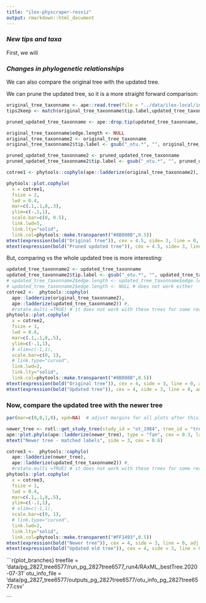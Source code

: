 ```yaml
---
title: "ilex-physcraper-resviz"
output: rmarkdown::html_document
---
```


### *New tips and taxa*

First, we will 


### *Changes in phylogenetic relationships*

We can also compare the original tree with the updated tree.

We can prune the updated tree, so it is a more straight forward comparison:

```r
original_tree_taxonname <- ape::read.tree(file = "../data/ilex-local/inputs_T1281-M2478/taxonname.tre")
tips2keep <- match(original_tree_taxonname$tip.label,updated_tree_taxonname$tip.label)

pruned_updated_tree_taxonname <- ape::drop.tip(updated_tree_taxonname, updated_tree_taxonname$tip.label[-tips2keep])
```

```r
original_tree_taxonname$edge.length <- NULL
original_tree_taxonname2 <- original_tree_taxonname
original_tree_taxonname2$tip.label <- gsub("_otu.*", "", original_tree_taxonname$tip.label)

pruned_updated_tree_taxonname2 <- pruned_updated_tree_taxonname
pruned_updated_tree_taxonname2$tip.label <- gsub("_otu.*", "", pruned_updated_tree_taxonname$tip.label)

cotree1 <- phytools::cophylo(ape::ladderize(original_tree_taxonname2), ape::ladderize(pruned_updated_tree_taxonname2), rotate.multi =TRUE)

phytools::plot.cophylo(
  x = cotree1,
  fsize = 2,
  lwd = 0.4,
  mar=c(.1,.1,8,.3),
  ylim=c(-.1,1),
  scale.bar=c(0, 0.5),
  link.lwd=5,
  link.lty="solid",
  link.col=phytools::make.transparent("#8B008B",0.5))
mtext(expression(bold("Original tree")), cex = 4.5, side= 3, line = 0, adj = 0.2)
mtext(expression(bold("Pruned updated tree")), cex = 4.5, side= 3, line = 0, adj = 0.9)
```


But, comparing vs the whole updated tree is more interesting:

```r
updated_tree_taxonname2 <- updated_tree_taxonname
updated_tree_taxonname2$tip.label <- gsub("_otu.*", "", updated_tree_taxonname$tip.label)
# updated_tree_taxonname2$edge.length <- updated_tree_taxonname$edge.length*10 # for viz purposes! did not work
# updated_tree_taxonname2$edge.length <- NULL # does not work either
cotree2 <-  phytools::cophylo(
  ape::ladderize(original_tree_taxonname2),
  ape::ladderize(updated_tree_taxonname2)) #,
  #rotate.multi =TRUE) # it does not work with these trees for some reason.
phytools::plot.cophylo(
  x = cotree2,
  fsize = 1,
  lwd = 0.4,
  mar=c(.1,.1,8,.5),
  ylim=c(-.1,1),
  # xlim=c(-1,1),
  scale.bar=c(0, 1),
  # link.type="curved",
  link.lwd=2,
  link.lty="solid",
  link.col=phytools::make.transparent("#8B008B",0.5))
mtext(expression(bold("Original tree")), cex = 4, side = 3, line = 0, adj =0.2)
mtext(expression(bold("Updated tree")), cex = 4, side = 3, line = 0, adj = 0.8)
```

### Now, compare the updated tree with the newer tree
```r
par(mar=c(0,0,1,0), xpd=NA)  # adjust margins for all plots after this?
```
```r
newer_tree <- rotl::get_study_tree(study_id = "ot_1984", tree_id = "tree1")
ape::plot.phylo(ape::ladderize(newer_tree), type = "fan", cex = 0.3, label.offset = 0.5, edge.width = 0.5)
mtext("Newer tree - matched labels", side = 3, cex = 0.6)
```

```r

cotree3 <-  phytools::cophylo(
  ape::ladderize(newer_tree),
  ape::ladderize(updated_tree_taxonname2)) #,
  #rotate.multi =TRUE) # it does not work with these trees for some reason.
phytools::plot.cophylo(
  x = cotree3,
  fsize = 1,
  lwd = 0.4,
  mar=c(.1,.1,8,.5),
  ylim=c(-.1,1),
  # xlim=c(-1,1),
  scale.bar=c(0, 1),
  # link.type="curved",
  link.lwd=2,
  link.lty="solid",
  link.col=phytools::make.transparent("#FF1493",0.5))
mtext(expression(bold("Newer tree")), cex = 4, side = 3, line = 0, adj =0.2)
mtext(expression(bold("Updated old tree")), cex = 4, side = 3, line = 0, adj = 0.8)
```

```r{plot_branches}
treefile = 'data/pg_2827_tree6577/run_pg_2827tree6577_run4/RAxML_bestTree.2020-07-31'
otu_info_file = 'data/pg_2827_tree6577/outputs_pg_2827tree6577/otu_info_pg_2827tree6577.csv'

```
